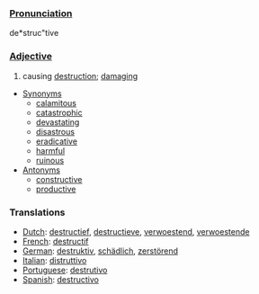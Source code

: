 ===[[Pronunciation]]===
de*struc"tive

===[[Adjective]]===
# causing [[destruction]]; [[damage|damaging]]
* [[Synonym]]s
** [[calamitous]]
** [[catastrophic]]
** [[devastate|devastating]]
** [[disastrous]]
** [[eradicative]]
** [[harmful]]
** [[ruinous]]
* [[Antonym]]s
** [[constructive]]
** [[productive]]

===Translations===
*[[Dutch]]: [[destructief]], [[destructieve]], [[verwoestend]], [[verwoestende]]
*[[French]]: [[destructif]]
*[[German]]: [[destruktiv]], [[schädlich]], [[zerstörend]]
*[[Italian]]: [[distruttivo]]
*[[Portuguese]]: [[destrutivo]]
*[[Spanish]]: [[destructivo]]